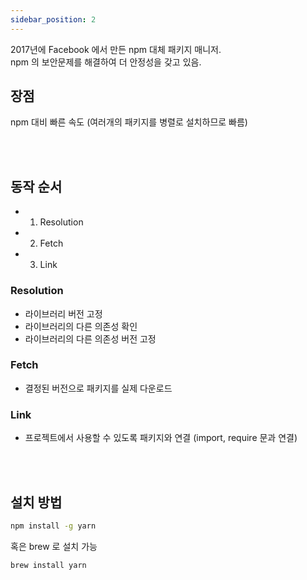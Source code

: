 ```yaml
---
sidebar_position: 2
---
```


2017년에 Facebook 에서 만든 npm 대체 패키지 매니저.<br/>
npm 의 보안문제를 해결하여 더 안정성을 갖고 있음.

## 장점

npm 대비 빠른 속도 (여러개의 패키지를 병렬로 설치하므로 빠름)

<br/>
<br/>

## 동작 순서

- 1. Resolution
- 2. Fetch
- 3. Link

### Resolution
- 라이브러리 버전 고정
- 라이브러리의 다른 의존성 확인
- 라이브러리의 다른 의존성 버전 고정

### Fetch
- 결정된 버전으로 패키지를 실제 다운로드

### Link
- 프로젝트에서 사용할 수 있도록 패키지와 연결 (import, require 문과 연결)

<br/>
<br/>

## 설치 방법
```bash
npm install -g yarn
```

혹은 brew 로 설치 가능
```bash
brew install yarn
```
